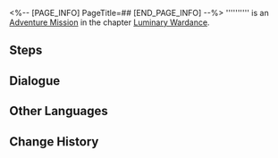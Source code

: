 <%-- [PAGE_INFO]
PageTitle=##
[END_PAGE_INFO] --%>
{{Stub|Dialogue.}}
{{Mission Infobox
|id            = 8025140
|title         = 
|image         = <!--Mission .png-->
|type          = Adventure
|event_name    = 
|chapter       = Luminary Wardance
|requirements  = [[Adventure Mission]] ''[[Even When Cheers Fade: Chapter 5]]'' completed
|summary       = <!--official mission summary from Fate's Atlas-->
|characters    = Trailblazer
|startLocation = [[<!--starting world-->]] - [[<!--starting area-->]]
|world         = <!--starting world-->
|area          = <!--starting area-->
|prev          = Even When Cheers Fade: Chapter 5
|next          = 
|rewards       = 
}}
'''''''''' is an [[Adventure Mission]] in the chapter [[Luminary Wardance]].

==Steps==


<!--
==Gameplay Notes==

--><!--
==Trial Character==

-->
==Dialogue==
{{Stub Dialogue}}


==Other Languages==
{{Other Languages
|en   = 
|zhs  = 
|zht  = 
|ja   = 
|ko   = 
|es   = 
|fr   = 
|ru   = 
|th   = 
|vi   = 
|de   = 
|id   = 
|pt   = 
}}

==Change History==
{{Change History|2.5}}
